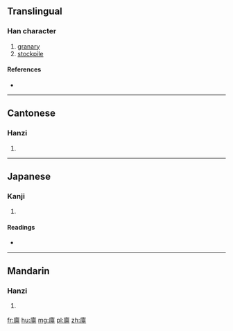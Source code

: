 {{also|廩|稟}}
==Translingual==

===Han character===
{{Han char|rn=53|rad=广|as=13|sn=16|four=|canj=IYWF|ids=⿸广禀}}

# [[granary]]
# [[stockpile]]

====References====
* {{Han ref|kx=0351.231|hdz=20905.150|uh=5EEA|ud=24298}}

----

==Cantonese==

===Hanzi===
{{yue-hanzi|jyut=[[lam5]]|y=lam5|tra=廩}}

# {{defn|lang=yue|sort=广13}}

----

==Japanese==

===Kanji===
{{ja-kanji|grade=|rs=广13}}

# {{defn|lang=ja|sort=广13}}

====Readings====
* {{ja-readings|on=[[りん]] (rin)|kun=[[くら]] (kura)}}

----

==Mandarin==

===Hanzi===
{{cmn-hanzi|tra=廩|pin=[[lǐn]] ([[lin3]])|wg=lin<sup>3</sup>}}

# {{defn|lang=cmn|sort=广13}}

[[fr:廪]]
[[hu:廪]]
[[mg:廪]]
[[pl:廪]]
[[zh:廪]]